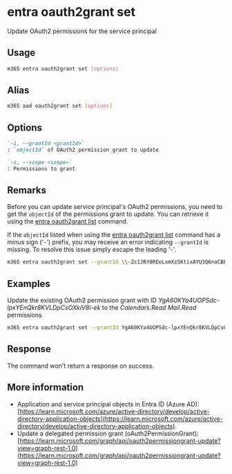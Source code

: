 
# entra oauth2grant set

Update OAuth2 permissions for the service principal

## Usage

```sh
m365 entra oauth2grant set [options]
```

## Alias

```sh
m365 aad oauth2grant set [options]
```

## Options

```md definition-list
`-i, --grantId <grantId>`
: `objectId` of OAuth2 permission grant to update

`-s, --scope <scope>`
: Permissions to grant
```

<Global />

## Remarks

Before you can update service principal's OAuth2 permissions, you need to get the `objectId` of the permissions grant to update. You can retrieve it using the [entra oauth2grant list](./oauth2grant-list.mdx) command.

If the `objectId` listed when using the [entra oauth2grant list](./oauth2grant-list.mdx) command has a minus sign ('-') prefix, you may receive an error indicating `--grantId` is missing. To resolve this issue simply escape the leading '-'.  

```sh
m365 entra oauth2grant set --grantId \\-Zc1JRY8REeLxmXz5KtixAYU3Q6noCBPlhwGiX7pxmU
```

## Examples

Update the existing OAuth2 permission grant with ID _YgA60KYa4UOPSdc-lpxYEnQkr8KVLDpCsOXkiV8i-ek_ to the _Calendars.Read Mail.Read_ permissions

```sh
m365 entra oauth2grant set --grantId YgA60KYa4UOPSdc-lpxYEnQkr8KVLDpCsOXkiV8i-ek --scope "Calendars.Read Mail.Read"
```

## Response

The command won't return a response on success.

## More information

- Application and service principal objects in Entra ID (Azure AD): [https://learn.microsoft.com/azure/active-directory/develop/active-directory-application-objects](https://learn.microsoft.com/azure/active-directory/develop/active-directory-application-objects)
- Update a delegated permission grant (oAuth2PermissionGrant): [https://learn.microsoft.com/graph/api/oauth2permissiongrant-update?view=graph-rest-1.0](https://learn.microsoft.com/graph/api/oauth2permissiongrant-update?view=graph-rest-1.0)

